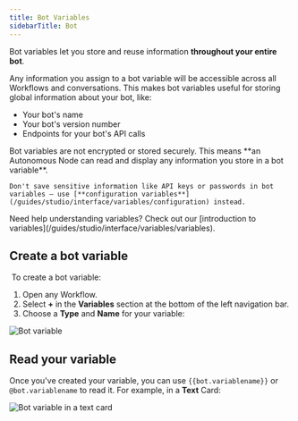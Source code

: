 ```yaml
---
title: Bot Variables
sidebarTitle: Bot
---
```


Bot variables let you store and reuse information **throughout your entire bot**.

Any information you assign to a bot variable will be accessible across all Workflows and conversations. This makes bot variables useful for storing global information about your bot, like:

- Your bot's name
- Your bot's version number
- Endpoints for your bot's API calls

<Warning>
    Bot variables are not encrypted or stored securely. This means **an Autonomous Node can read and display any information you store in a bot variable**.
    
    Don't save sensitive information like API keys or passwords in bot variables — use [**configuration variables**](/guides/studio/interface/variables/configuration) instead.
</Warning>

<Tip>
    Need help understanding variables? Check out our [introduction to variables](/guides/studio/interface/variables/variables).
</Tip>

## Create a bot variable
​
To create a bot variable:

1. Open any Workflow.
2. Select **+** in the **Variables** section at the bottom of the left navigation bar.
3. Choose a **Type** and **Name** for your variable:

![Bot variable](/guides/studio/interface/variables/bot-variable.png)

## Read your variable

Once you've created your variable, you can use `{{bot.variablename}}` or `@bot.variablename` to read it. For example, in a **Text** Card:

![Bot variable in a text card](/guides/studio/interface/variables/bot-variable-example.png)